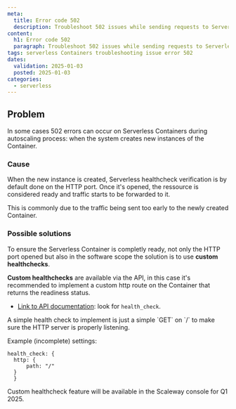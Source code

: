 ```yaml
---
meta:
  title: Error code 502
  description: Troubleshoot 502 issues while sending requests to Serverless Containers.
content:
  h1: Error code 502
  paragraph: Troubleshoot 502 issues while sending requests to Serverless Containers.
tags: serverless Containers troubleshooting issue error 502
dates:
  validation: 2025-01-03
  posted: 2025-01-03
categories:
  - serverless
---
```


## Problem

In some cases 502 errors can occur on Serverless Containers during autoscaling process: when the system creates new instances of the Container.

### Cause

When the new instance is created, Serverless healthcheck verification is by default done on the HTTP port. Once it's opened, the ressource is considered ready and traffic starts to be forwarded to it.

This is commonly due to the traffic being sent too early to the newly created Container.

### Possible solutions

To ensure the Serverless Container is completly ready, not only the HTTP port opened but also in the software scope the solution is to use **custom healthchecks**.

**Custom healthchecks** are available via the API, in this case it's recommended to implement a custom http route on the Container that returns the readiness status.

* [Link to API documentation](https://www.scaleway.com/en/developers/api/serverless-containers/#path-containers-update-an-existing-container): look for `health_check`.

<Message type="tip">
  A simple health check to implement is just a simple `GET` on `/` to make sure the HTTP server is properly listening.

  Example (incomplete) settings:
  ```
  health_check: {
    http: {
        path: "/"
    }
    }
  ```
</Message>

<Message type="note">
    Custom healthcheck feature will be available in the Scaleway console for Q1 2025.
</Message>
